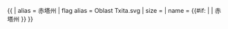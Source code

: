 {{ {{{1<noinclude>|country showdata</noinclude>}}}
| alias = 赤塔州
| flag alias = Oblast Txita.svg
| size = {{{size|}}}
| name = {{#if: {{{name|}}} | {{{name|}}} | 赤塔州 }}
}}